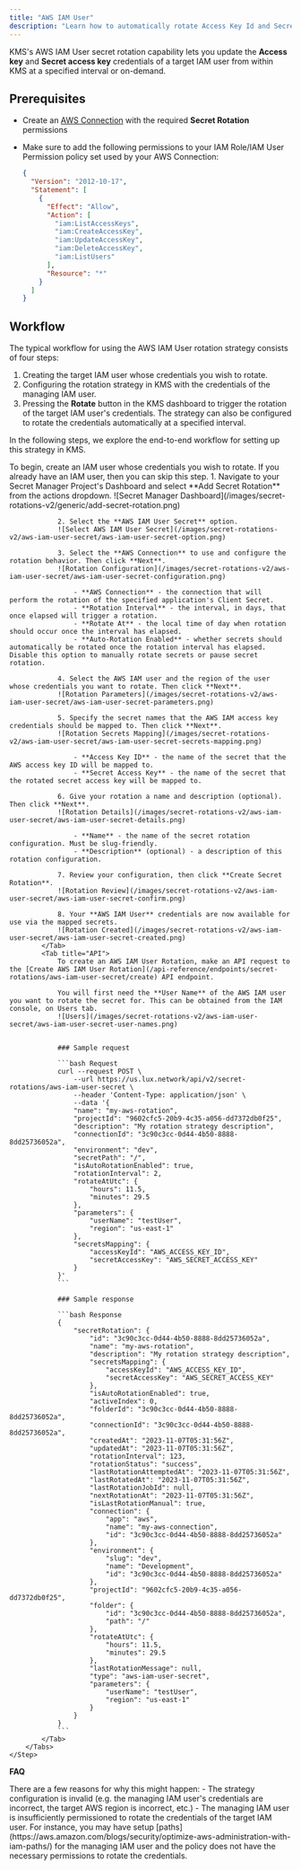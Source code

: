 ```yaml
---
title: "AWS IAM User"
description: "Learn how to automatically rotate Access Key Id and Secret Key of AWS IAM Users."
---
```


KMS's AWS IAM User secret rotation capability lets you update the **Access key** and **Secret access key** credentials of a target IAM user from within KMS
at a specified interval or on-demand.

## Prerequisites

- Create an [AWS Connection](/integrations/app-connections/aws) with the required **Secret Rotation** permissions
- Make sure to add the following permissions to your IAM Role/IAM User Permission policy set used by your AWS Connection:

  ```json
  {
    "Version": "2012-10-17",
    "Statement": [
      {
        "Effect": "Allow",
        "Action": [
          "iam:ListAccessKeys",
          "iam:CreateAccessKey",
          "iam:UpdateAccessKey",
          "iam:DeleteAccessKey",
          "iam:ListUsers"
        ],
        "Resource": "*"
      }
    ]
  }
  ```

## Workflow

The typical workflow for using the AWS IAM User rotation strategy consists of four steps:

1. Creating the target IAM user whose credentials you wish to rotate.
2. Configuring the rotation strategy in KMS with the credentials of the managing IAM user.
3. Pressing the **Rotate** button in the KMS dashboard to trigger the rotation of the target IAM user's credentials. The strategy can also be configured to rotate the credentials automatically at a specified interval.

In the following steps, we explore the end-to-end workflow for setting up this strategy in KMS.

<Steps>
	<Step title="Create the target IAM user">
		To begin, create an IAM user whose credentials you wish to rotate. If you already have an IAM user,
		then you can skip this step.
	</Step>
	<Step title="Configure the AWS IAM User secret rotation strategy in KMS">
		<Tabs>
			<Tab title="KMS UI">
				1. Navigate to your Secret Manager Project's Dashboard and select **Add Secret Rotation** from the actions dropdown.
				![Secret Manager Dashboard](/images/secret-rotations-v2/generic/add-secret-rotation.png)

				2. Select the **AWS IAM User Secret** option.
				![Select AWS IAM User Secret](/images/secret-rotations-v2/aws-iam-user-secret/aws-iam-user-secret-option.png)

				3. Select the **AWS Connection** to use and configure the rotation behavior. Then click **Next**.
				![Rotation Configuration](/images/secret-rotations-v2/aws-iam-user-secret/aws-iam-user-secret-configuration.png)

					- **AWS Connection** - the connection that will perform the rotation of the specified application's Client Secret.
					- **Rotation Interval** - the interval, in days, that once elapsed will trigger a rotation.
					- **Rotate At** - the local time of day when rotation should occur once the interval has elapsed.
					- **Auto-Rotation Enabled** - whether secrets should automatically be rotated once the rotation interval has elapsed. Disable this option to manually rotate secrets or pause secret rotation.

				4. Select the AWS IAM user and the region of the user whose credentials you want to rotate. Then click **Next**.
				![Rotation Parameters](/images/secret-rotations-v2/aws-iam-user-secret/aws-iam-user-secret-parameters.png)

				5. Specify the secret names that the AWS IAM access key credentials should be mapped to. Then click **Next**.
				![Rotation Secrets Mapping](/images/secret-rotations-v2/aws-iam-user-secret/aws-iam-user-secret-secrets-mapping.png)

					- **Access Key ID** - the name of the secret that the AWS access key ID will be mapped to.
					- **Secret Access Key** - the name of the secret that the rotated secret access key will be mapped to.

				6. Give your rotation a name and description (optional). Then click **Next**.
				![Rotation Details](/images/secret-rotations-v2/aws-iam-user-secret/aws-iam-user-secret-details.png)

					- **Name** - the name of the secret rotation configuration. Must be slug-friendly.
					- **Description** (optional) - a description of this rotation configuration.

				7. Review your configuration, then click **Create Secret Rotation**.
				![Rotation Review](/images/secret-rotations-v2/aws-iam-user-secret/aws-iam-user-secret-confirm.png)

				8. Your **AWS IAM User** credentials are now available for use via the mapped secrets.
				![Rotation Created](/images/secret-rotations-v2/aws-iam-user-secret/aws-iam-user-secret-created.png)
			</Tab>
			<Tab title="API">
				To create an AWS IAM User Rotation, make an API request to the [Create AWS IAM User Rotation](/api-reference/endpoints/secret-rotations/aws-iam-user-secret/create) API endpoint.

				You will first need the **User Name** of the AWS IAM user you want to rotate the secret for. This can be obtained from the IAM console, on Users tab.
				![Users](/images/secret-rotations-v2/aws-iam-user-secret/aws-iam-user-secret-user-names.png)


				### Sample request

				```bash Request
				curl --request POST \
					--url https://us.lux.network/api/v2/secret-rotations/aws-iam-user-secret \
					--header 'Content-Type: application/json' \
					--data '{
					"name": "my-aws-rotation",
					"projectId": "9602cfc5-20b9-4c35-a056-dd7372db0f25",
					"description": "My rotation strategy description",
					"connectionId": "3c90c3cc-0d44-4b50-8888-8dd25736052a",
					"environment": "dev",
					"secretPath": "/",
					"isAutoRotationEnabled": true,
					"rotationInterval": 2,
					"rotateAtUtc": {
						"hours": 11.5,
						"minutes": 29.5
					},
					"parameters": {
						"userName": "testUser",
						"region": "us-east-1"
					},
					"secretsMapping": {
						"accessKeyId": "AWS_ACCESS_KEY_ID",
						"secretAccessKey": "AWS_SECRET_ACCESS_KEY"
					}
				}'
				```

				### Sample response

				```bash Response
				{
					"secretRotation": {
						"id": "3c90c3cc-0d44-4b50-8888-8dd25736052a",
						"name": "my-aws-rotation",
						"description": "My rotation strategy description",
						"secretsMapping": {
							"accessKeyId": "AWS_ACCESS_KEY_ID",
							"secretAccessKey": "AWS_SECRET_ACCESS_KEY"
						},
						"isAutoRotationEnabled": true,
						"activeIndex": 0,
						"folderId": "3c90c3cc-0d44-4b50-8888-8dd25736052a",
						"connectionId": "3c90c3cc-0d44-4b50-8888-8dd25736052a",
						"createdAt": "2023-11-07T05:31:56Z",
						"updatedAt": "2023-11-07T05:31:56Z",
						"rotationInterval": 123,
						"rotationStatus": "success",
						"lastRotationAttemptedAt": "2023-11-07T05:31:56Z",
						"lastRotatedAt": "2023-11-07T05:31:56Z",
						"lastRotationJobId": null,
						"nextRotationAt": "2023-11-07T05:31:56Z",
						"isLastRotationManual": true,
						"connection": {
							"app": "aws",
							"name": "my-aws-connection",
							"id": "3c90c3cc-0d44-4b50-8888-8dd25736052a"
						},
						"environment": {
							"slug": "dev",
							"name": "Development",
							"id": "3c90c3cc-0d44-4b50-8888-8dd25736052a"
						},
						"projectId": "9602cfc5-20b9-4c35-a056-dd7372db0f25",
						"folder": {
							"id": "3c90c3cc-0d44-4b50-8888-8dd25736052a",
							"path": "/"
						},
						"rotateAtUtc": {
							"hours": 11.5,
							"minutes": 29.5
						},
						"lastRotationMessage": null,
						"type": "aws-iam-user-secret",
						"parameters": {
							"userName": "testUser",
							"region": "us-east-1"
						}
					}
				}
				```
			</Tab>
		</Tabs>
	</Step>
</Steps>

**FAQ**

<AccordionGroup>
  <Accordion title="Why are my AWS IAM credentials not rotating?">
    There are a few reasons for why this might happen:
	- The strategy configuration is invalid (e.g. the managing IAM user's credentials are incorrect, the target AWS region is incorrect, etc.)
	- The managing IAM user is insufficiently permissioned to rotate the credentials of the target IAM user. For instance, you may have setup
	[paths](https://aws.amazon.com/blogs/security/optimize-aws-administration-with-iam-paths/) for the managing IAM user and the policy does not have the necessary
    permissions to rotate the credentials.
  </Accordion>
</AccordionGroup>

